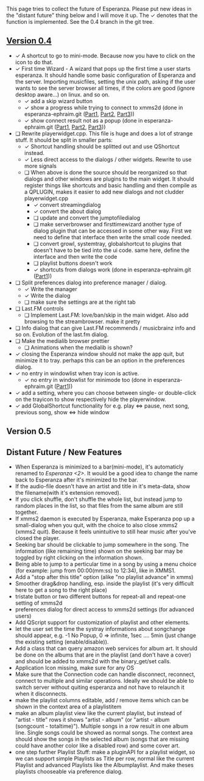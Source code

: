 This page tries to collect the future of Esperanza. Please put new ideas in the "distant future" thing below and I will move it up. The &#10003; denotes that the function is implemented. See the 0.4 branch in the git tree.

== [http://git.xmms.se/?p=esperanza.git;a=shortlog;h=0.4 Version 0.4] ==
* &#10003; A shortcut to go to mini-mode. Because now you have to click on the icon to do that.
* &#10003; First time Wizard - A wizard that pops up the first time a user starts esperanza. It should handle some basic configuration of Esperanza and the server. Importing musicfiles, setting the unix path, asking if the user wants to see the server browser all times, if the colors are good (ignore desktop aware...) on linux. and so on.
** &#10003; add a skip wizard button
** &#10003; show a progress while trying to connect to xmms2d (done in esperanza-ephraim.git ([http://git.xmms.se/?p=esperanza-ephraim.git;a=commit;h=fbc63205e482dcf037ffef706eb5140f323e51c7 Part1], [http://git.xmms.se/?p=esperanza-ephraim.git;a=commit;h=9cafc74b70e0df58d87ab51a353946087447a6b2 Part2], [http://git.xmms.se/?p=esperanza-ephraim.git;a=commit;h=c47d5dadcd5120d5061a86293dc501508ceb98e1 Part3]))
** &#10003; show connect result not as a popup (done in esperanza-ephraim.git ([http://git.xmms.se/?p=esperanza-ephraim.git;a=commit;h=fbc63205e482dcf037ffef706eb5140f323e51c7 Part1], [http://git.xmms.se/?p=esperanza-ephraim.git;a=commit;h=9cafc74b70e0df58d87ab51a353946087447a6b2 Part2], [http://git.xmms.se/?p=esperanza-ephraim.git;a=commit;h=c47d5dadcd5120d5061a86293dc501508ceb98e1 Part3]))
* &#10063; Rewrite playerwidget.cpp. This file is huge and does a lot of strange stuff. It should be split in smaller parts:
** &#10003; Shortcut handling should be splitted out and use QShortcut instead.
** &#10003; Less direct access to the dialogs / other widgets. Rewrite to use more signals
** &#10063; When above is done the source should be reorganized so that dialogs and other windows are plugins to the main widget. It should register things like shortcuts and basic handling and then compile as a QPLUGIN, makes it easier to add new dialogs and not cludder playerwidget.cpp
*** &#10003; convert streamingdialog
*** &#10003; convert the about dialog
*** &#10063; update and convert the jumptofiledialog
*** &#10063; make serverbrowser and firsttimewizard another type of dialog plugin that can be accessed in some other way. First we need to define that interface then write the small code needed.
*** &#10063; convert growl, systemtray, globalshortcut to plugins that doesn't have to be tied into the ui code. same here, define the interface and then write the code
*** &#10063; playlist buttons doesn't work
*** &#10003; shortcuts from dialogs work (done in esperanza-ephraim.git ([http://git.xmms.se/?p=esperanza-ephraim.git;a=commit;h=cbf033e0dab2450681a1bcf27b24436a88ed6f21 Part1]))
* &#10063; Split preferences dialog into preference manager / dialog.
** &#10003; Write the manager
** &#10003; Write the dialog
** &#10063; make sure the settings are at the right tab
* &#10063; Last.FM controls
** &#10063; Implement Last.FM: love/ban/skip in the main widget. Also add browsing to the streambrowser. make it pretty
* &#10063; Info dialog that can give Last.FM recommends / musicbrainz info and so on. Evolution of the last.fm dialog.
* &#10063; Make the medialib browser prettier
** &#10063; Animations when the medialib is shown?
* &#10003; closing the Esperanza window should not make the app quit, but minimize it to tray. perhaps this can be an option in the preferences dialog.
* &#10003; no entry in windowlist when tray icon is active.
** &#10003; no entry in windowlist for minimode too (done in esperanza-ephraim.git ([http://git.xmms.se/?p=esperanza-ephraim.git;a=commit;h=37a55c7dfbef03ae9b5d0b8bbe5851772e94a79e Part1]))
* &#10003; add a setting, where you can choose between single- or double-click on the trayicon to show respectively hide the playerwindow.
* &#10003; add GlobalShortcut functionality for e.g. play <=> pause, next song, previous song, show <=> hide window

== Version 0.5 ==


== Distant Future / New Features ==
* When Esperanza is minimized to a bar(mini-mode), it's automaticly renamed to ''Esperanza <2>''. It would be a good idea to change the name back to Esperanza  after it's minimized to the bar.
* If the audio-file doesn't have an artist and title in it's meta-data, show the filename(with it's extension removed).
* If you click shuffle, don't shuffle the whole list, but instead jump to random places in the list, so that files from the same album are still together.
* If xmms2 daemon is executed by Esperanza, make Esperanza pop up a small-dialog when you quit, with the choice to also close xmms2 (xmms2 quit). Because it feels unintuitive to still hear music after you've closed the player.
* Seeking bar should be clickable to jump somewhere in the song. The information (like remaining time) shown on the seeking bar may be toggled by right clicking on the information shown.
* Being able to jump to a perticular time in a song by using a menu choice (for example: jump from 00:00(mm:ss) to 12:34), like in XMMS1.
* Add a "stop after this title" option (alike "no playlist advance" in xmms)
* Smoother drag&drop handling, esp. inside the playlist (it's very difficult here to get a song to the right place)
* tristate button or two different buttons for repeat-all and repeat-one setting of xmms2d
* preferences dialog for direct access to xmms2d settings (for advanced users)
* Add QScript support for customization of playlist and other elements.
* let the user set the time the systray informations about songchange should appear, e.g. -1 No Popup, 0 => infinite, 1sec .... 5min (just change the existing setting (enable/disable)).
* Add a class that can query amazon web services for album art. It should be done on the albums that are in the playlist (and don't have a cover) and should be added to xmms2d with the binary_get/set calls.
* Application Icon missing, make sure for any OS
* Make sure that the Connection code can handle disconnect, reconnect, connect to multiple and similar operations. Ideally we should be able to switch server without quiting esperanza and not have to relaunch it when it disconnects.
* make the playlist columns editable, add / remove items which can be shown in the context area of a playlistitem
* make an album playlist view like the current playlist, but instead of "artist - title" rows it shows "artist - album" (or "artist - album (songcount - totaltime)"). Multiple songs in a row result in one album line. Single songs could be showed as normal songs. The context area should show the songs in the selected album (songs that are missing could have another color like a disabled row) and some cover art.
* one step further Playlist Stuff: make a pluginAPI for a playlist widget, so we can support simple Playlists as Title per row, normal like the current Playlist and advanced Playlists like the Albumplaylist. And make theses playlists chooseable via preference dialog.